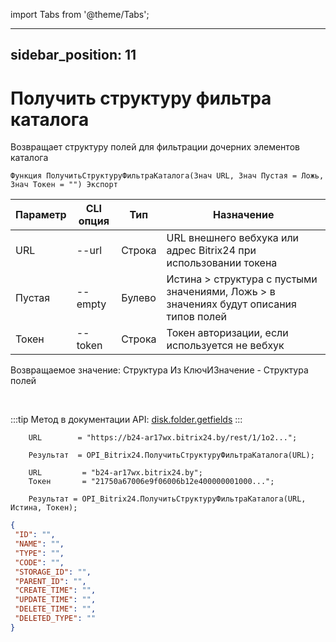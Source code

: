 ﻿import Tabs from '@theme/Tabs';

---
sidebar_position: 11
---

# Получить структуру фильтра каталога
 Возвращает структуру полей для фильтрации дочерних элементов каталога



`Функция ПолучитьСтруктуруФильтраКаталога(Знач URL, Знач Пустая = Ложь, Знач Токен = "") Экспорт`

  | Параметр | CLI опция | Тип | Назначение |
  |-|-|-|-|
  | URL | --url | Строка | URL внешнего вебхука или адрес Bitrix24 при использовании токена |
  | Пустая | --empty | Булево | Истина > структура с пустыми значениями, Ложь > в значениях будут описания типов полей |
  | Токен | --token | Строка | Токен авторизации, если используется не вебхук |

  
  Возвращаемое значение:   Структура Из КлючИЗначение - Структура полей

<br/>

:::tip
Метод в документации API: [disk.folder.getfields](https://dev.1c-bitrix.ru/rest_help/disk/folder/disk_folder_getfields.php)
:::
<br/>


```bsl title="Пример кода"
    URL        = "https://b24-ar17wx.bitrix24.by/rest/1/1o2...";

    Результат  = OPI_Bitrix24.ПолучитьСтруктуруФильтраКаталога(URL);

    URL         = "b24-ar17wx.bitrix24.by";
    Токен       = "21750a67006e9f06006b12e400000001000...";

    Результат = OPI_Bitrix24.ПолучитьСтруктуруФильтраКаталога(URL, Истина, Токен);
```
    



```json title="Результат"
{
 "ID": "",
 "NAME": "",
 "TYPE": "",
 "CODE": "",
 "STORAGE_ID": "",
 "PARENT_ID": "",
 "CREATE_TIME": "",
 "UPDATE_TIME": "",
 "DELETE_TIME": "",
 "DELETED_TYPE": ""
}
```
